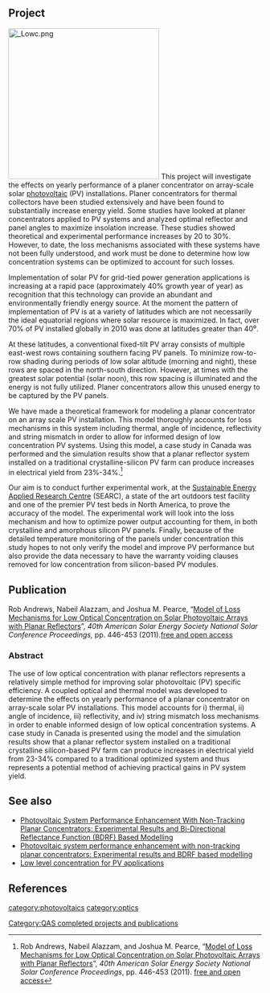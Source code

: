 {{QASpage}}
== Project==
[[Image: Lowc.png|300px|left]] This project will investigate the effects on yearly performance of a planer concentrator on array-scale solar [[photovoltaic]] (PV) installations. Planer concentrators for thermal collectors have been studied extensively and have been found to substantially increase energy yield. Some studies have looked at planer concentrators applied to PV systems and analyzed optimal reflector and panel angles to maximize insolation increase. These studies showed theoretical and experimental performance increases by 20 to 30%. However, to date, the loss mechanisms associated with these systems have not been fully understood, and work must be done to determine how low concentration systems can be optimized to account for such losses.

Implementation of solar PV for grid-tied power generation applications is increasing at a rapid pace (approximately 40% growth year of year) as recognition that this technology can provide an abundant and environmentally friendly energy source. At the moment the pattern of implementation of PV is at a variety of latitudes which are not necessarily the ideal equatorial regions where solar resource is maximized. In fact, over 70% of PV installed globally in 2010 was done at latitudes greater than 40⁰.

At these latitudes, a conventional fixed-tilt PV array consists of multiple east-west rows containing southern facing PV panels. To minimize row-to-row shading during periods of low solar altitude (morning and night), these rows are spaced in the north-south direction. However, at times with the greatest solar potential (solar noon), this row spacing is illuminated and the energy is not fully utilized. Planer concentrators allow this unused energy to be captured by the PV panels.

We have made a theoretical framework for modeling a planar concentrator on an array scale PV installation. This model thoroughly accounts for loss mechanisms in this system including thermal, angle of incidence, reflectivity and string mismatch in order to allow for informed design of low concentration PV systems. Using this model, a case study in Canada was performed and the simulation results show that a planar reflector system installed on a traditional crystalline-silicon PV farm can produce increases in electrical yield from 23%-34%.<ref> Rob Andrews, Nabeil Alazzam, and Joshua M. Pearce, “[http://mtu.academia.edu/JoshuaPearce/Papers/1850930/Model_of_Loss_Mechanisms_for_Low_Optical_Concentratioon_on_Solar_Photovoltaic_Arrays_with_Planar_Reflectors Model of Loss Mechanisms for Low Optical  Concentration on Solar Photovoltaic Arrays with Planar Reflectors]”, ''40th American Solar Energy Society National Solar Conference Proceedings'',  pp. 446-453 (2011). [http://mtu.academia.edu/JoshuaPearce/Papers/1850930/Model_of_Loss_Mechanisms_for_Low_Optical_Concentratioon_on_Solar_Photovoltaic_Arrays_with_Planar_Reflectors free and open access]</ref>

Our aim is to conduct further experimental work, at the [[Sustainable Energy Applied Research Centre]] (SEARC), a state of the art outdoors test facility and one of the premier PV test beds in North America, to prove the accuracy of the model. The experimental work will look into the loss mechanism and how to optimize power output accounting for them, in both crystalline and amorphous silicon PV panels. Finally, because of the detailed temperature monitoring of the panels under concentration this study hopes to not only verify the model and improve PV performance but also provide the data necessary to have the warranty voiding clauses removed for low concentration from silicon-based PV modules.

== Publication ==

Rob Andrews, Nabeil Alazzam, and Joshua M. Pearce, “[http://mtu.academia.edu/JoshuaPearce/Papers/1850930/Model_of_Loss_Mechanisms_for_Low_Optical_Concentratioon_on_Solar_Photovoltaic_Arrays_with_Planar_Reflectors Model of Loss Mechanisms for Low Optical  Concentration on Solar Photovoltaic Arrays with Planar Reflectors]”, ''40th American Solar Energy Society National Solar Conference Proceedings,''  pp. 446-453 (2011).[http://mtu.academia.edu/JoshuaPearce/Papers/1850930/Model_of_Loss_Mechanisms_for_Low_Optical_Concentratioon_on_Solar_Photovoltaic_Arrays_with_Planar_Reflectors free and open access]

=== Abstract ===
The use of low optical concentration with planar reflectors represents a relatively simple method for improving solar photovoltaic (PV) specific efficiency. A coupled optical and thermal model was developed to determine the effects on yearly performance of a planar concentrator on array-scale solar PV installations. This model accounts for i) thermal, ii) angle of incidence, iii) reflectivity, and iv) string mismatch loss mechanisms in order to enable informed design of low optical concentration systems. A case study in Canada is presented using the model and the simulation results show that a planar reflector system installed on a traditional crystalline silicon-based PV farm can produce increases in electrical yield from 23-34% compared to a traditional optimized system and thus represents a potential method of achieving practical gains in PV system yield.


==See also==
* [[Photovoltaic System Performance Enhancement With Non-Tracking Planar Concentrators: Experimental Results and Bi-Directional Reflectance Function (BDRF) Based Modelling]]
* [[Photovoltaic system performance enhancement with non-tracking planar concentrators: Experimental results and BDRF based modelling]]
* [[Low level concentration for PV applications]]

==References==
<references/>

[[category:photovoltaics]]
[[category:optics]]
[[Category:QAS completed projects and publications]]